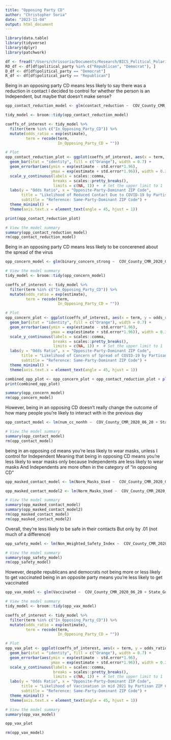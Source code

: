 ```yaml
---
title: "Opposing Party CD"
author: "Christopher Soria"
date: "2023-11-04"
output: html_document
---
```

```r
library(data.table)
library(tidyverse)
library(dplyr)
library(patchwork)
```

```r
df <- fread("/Users/chrissoria/Documents/Research/BICS_Political_Polarization/data/BICS_ZIP_Features.csv")
RD_df <- df[df$political_party %in% c("Republican", "Democrat"), ]
D_df <- df[df$political_party == "Democrat"]
R_df <- df[df$political_party == "Republican"]
```


Being in an opposing party CD means less likely to say there was a reduction in contact
I decided to control for whether the person is an Independent, but maybe that doesn't make sense?
```r
opp_contact_reduction_model <- glm(contact_reduction ~  COV_County_CMR_2020_06_20 + State_Government_Response_Index_11192020 + COUNTY_RUCC_2013 + resp_sex + resp_educ + resp_yob + r_working + r_race + In_Opposing_Party_CD + Independent, data = df, family = binomial)

tidy_model <- broom::tidy(opp_contact_reduction_model)

coeffs_of_interest <- tidy_model %>% 
  filter(term %in% c("In_Opposing_Party_CD")) %>%
  mutate(odds_ratio = exp(estimate),
         term = recode(term, 
                       In_Opposing_Party_CD = ""))

# Plot
opp_contact_reduction_plot <- ggplot(coeffs_of_interest, aes(x = term, y = odds_ratio)) +
  geom_bar(stat = "identity", fill = c("Orange"), width = 0.7) +
  geom_errorbar(aes(ymin = exp(estimate - std.error*1.96), 
                    ymax = exp(estimate + std.error*1.96)), width = 0.3) +
  scale_y_continuous(labels = scales::comma, 
                     breaks = scales::pretty_breaks(),
                     limits = c(NA, 1)) +  # Set the upper limit to 1
  labs(y = "Odds Ratio", x = "Opposite-Party-Dominant ZIP Code", 
       title = "Likelihood of Reduced Contact Due to COVID-19 by Partisan ZIP Code Majority",
       subtitle = "Reference: Same-Party-Dominant ZIP Code") +
  theme_minimal() +
  theme(axis.text.x = element_text(angle = 45, hjust = 1))

print(opp_contact_reduction_plot)

# View the model summary
summary(opp_contact_reduction_model)
rm(opp_contact_reduction_model)
```
Being in an opposing party CD means less likely to be concerened about the spread of the virus
```r
opp_concern_model <- glm(binary_concern_strong ~  COV_County_CMR_2020_06_20 + State_Government_Response_Index_11192020 + COUNTY_RUCC_2013 + resp_sex + resp_educ + resp_yob + r_working + r_race + In_Opposing_Party_CD + politcal_party, data = df, family = binomial)

# View the model summary
tidy_model <- broom::tidy(opp_concern_model)

coeffs_of_interest <- tidy_model %>% 
  filter(term %in% c("In_Opposing_Party_CD")) %>%
  mutate(odds_ratio = exp(estimate),
         term = recode(term, 
                       In_Opposing_Party_CD = ""))

# Plot
opp_concern_plot <- ggplot(coeffs_of_interest, aes(x = term, y = odds_ratio)) +
  geom_bar(stat = "identity", fill = c("Orange"), width = 0.7) +
  geom_errorbar(aes(ymin = exp(estimate - std.error*1.96), 
                    ymax = exp(estimate + std.error*1.96)), width = 0.3) +
  scale_y_continuous(labels = scales::comma, 
                     breaks = scales::pretty_breaks(),
                     limits = c(NA, 1)) +  # Set the upper limit to 1
  labs(y = "Odds Ratio", x = "Opposite-Party-Dominant ZIP Code", 
       title = "Likelihood of Concern of Spread of COVID-19 by Partisan ZIP Code Majority",
       subtitle = "Reference: Same-Party-Dominant ZIP Code") +
  theme_minimal() +
  theme(axis.text.x = element_text(angle = 45, hjust = 1))

combined_opp_plot <- opp_concern_plot + opp_contact_reduction_plot + plot_layout(ncol = 2)
print(combined_opp_plot)

summary(opp_concern_model)
rm(opp_concern_model)
```
However, being in an opposing CD doesn't really change the outcome of how many people you're likely to interact with in the previous day
```r
opp_contact_model <- lm(num_cc_nonhh ~  COV_County_CMR_2020_06_20 + State_Government_Response_Index_11192020 + COUNTY_RUCC_2013 + resp_sex + resp_educ + resp_yob + r_working + r_race + In_Opposing_Party_CD + Independent, data = df)

# View the model summary
summary(opp_contact_model)
rm(opp_contact_model)
```
being in an opposing cd means you're less likely to wear masks, unless I control for Independent
Meaning that being in opposing CD means you're less likely to wear masks only because Independents are less likely to wear masks
And Independents are more often in the category of "in opposing CD"
```r
opp_masked_contact_model <- lm(Norm_Masks_Used ~  COV_County_CMR_2020_06_20 + State_Government_Response_Index_11192020 + COUNTY_RUCC_2013 + resp_sex + resp_educ + resp_yob + r_working + r_race + In_Opposing_Party_CD, data = df)

opp_masked_contact_model2 <- lm(Norm_Masks_Used ~  COV_County_CMR_2020_06_20 + State_Government_Response_Index_11192020 + COUNTY_RUCC_2013 + resp_sex + resp_educ + resp_yob + r_working + r_race + In_Opposing_Party_CD + Independent, data = df)

# View the model summary
summary(opp_masked_contact_model)
summary(opp_masked_contact_model2)
rm(opp_masked_contact_model)
rm(opp_masked_contact_model2)
```
Overall, they're less likely to be safe in their contacts
But only by .01 (not much of a difference)
```r
opp_safety_model <- lm(Non_Weighted_Safety_Index ~  COV_County_CMR_2020_06_20 + State_Government_Response_Index_11192020 + COUNTY_RUCC_2013 + resp_sex + resp_educ + resp_yob + r_working + r_race + In_Opposing_Party_CD + Independent, data = df)

# View the model summary
summary(opp_safety_model)
rm(opp_safety_model)
```
However, despite republicans and democrats not being more or less likely to get vaccinated
being in an opposite party means you're less likely to get vaccinated
```r
opp_vax_model <- glm(Vaccinated ~  COV_County_CMR_2020_06_20 + State_Government_Response_Index_11192020 + COUNTY_RUCC_2013 + resp_sex + resp_educ + resp_yob + r_working + r_race + In_Opposing_Party_CD + Independent, data = df, family = binomial)

# View the model summary
tidy_model <- broom::tidy(opp_vax_model)

coeffs_of_interest <- tidy_model %>% 
  filter(term %in% c("In_Opposing_Party_CD")) %>%
  mutate(odds_ratio = exp(estimate),
         term = recode(term, 
                       In_Opposing_Party_CD = ""))

# Plot
opp_vax_plot <- ggplot(coeffs_of_interest, aes(x = term, y = odds_ratio)) +
  geom_bar(stat = "identity", fill = c("Orange"), width = 0.7) +
  geom_errorbar(aes(ymin = exp(estimate - std.error*1.96), 
                    ymax = exp(estimate + std.error*1.96)), width = 0.3) +
  scale_y_continuous(labels = scales::comma, 
                     breaks = scales::pretty_breaks(),
                     limits = c(NA, 1)) +  # Set the upper limit to 1
  labs(y = "Odds Ratio", x = "Opposite-Party-Dominant ZIP Code", 
       title = "Likelihood of Vaccination in mid 2021 by Partisan ZIP Code Majority",
       subtitle = "Reference: Same-Party-Dominant ZIP Code") +
  theme_minimal() +
  theme(axis.text.x = element_text(angle = 45, hjust = 1))

# View the model summary
summary(opp_vax_model)

opp_vax_plot

rm(opp_vax_model)
```

